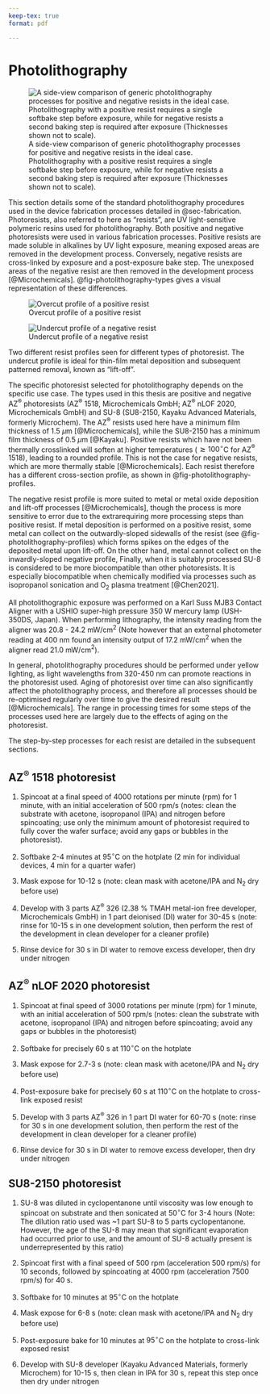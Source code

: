 ```yaml
---
keep-tex: true
format: pdf

---
```


# Photolithography {#sec-photolithography}

![A side-view comparison of generic photolithography processes for positive and negative resists in the ideal case. Photolithography with a positive resist requires a single softbake step before exposure, while for negative resists a second baking step is required after exposure (Thicknesses shown not to scale).](figures/app1/positive-negative-photolithography.png){#fig-photolithography-types}

This section details some of the standard photolithography procedures used in the device fabrication processes detailed in @sec-fabrication. Photoresists, also referred to here as "resists", are UV light-sensitive polymeric resins used for photolithography. Both positive and negative photoresists were used in various fabrication processes. Positive resists are made soluble in alkalines by UV light exposure, meaning exposed areas are removed in the development process. Conversely, negative resists are cross-linked by exposure and a post-exposure bake step. The unexposed areas of the negative resist are then removed in the development process [@Microchemicals]. @fig-photolithography-types gives a visual representation of these differences. 

::: {#fig-photolithography-profiles layout="[[47.5,-5,47.5]]"}

![Overcut profile of a positive resist](figures/app1/overcut-profile.png){#fig-overcut-profile}

![Undercut profile of a negative resist](figures/app1/undercut-profile.png){#fig-undercut-profile}

Two different resist profiles seen for different types of photoresist. The undercut profile is ideal for thin-film metal deposition and subsequent patterned removal, known as "lift-off". 
:::

The specific photoresist selected for photolithography depends on the specific use case. The types used in this thesis are positive and negative AZ$^\circledR$ photoresists (AZ$^\circledR$ 1518, Microchemicals GmbH; AZ$^\circledR$ nLOF 2020, Microchemicals GmbH) and SU-8 (SU8-2150, Kayaku Advanced Materials, formerly Microchem). The AZ$^\circledR$ resists used here have a minimum film thickness of $1.5\textrm{ } \mu \textrm{m}$ [@Microchemicals], while the SU8-2150 has a minimum film thickness of $0.5\textrm{ } \mu \textrm{m}$ [@Kayaku]. Positive resists which have not been thermally crosslinked will soften at higher temperatures ($\gtrsim 100^\circ$C for AZ$^\circledR$ 1518), leading to a rounded profile. This is not the case for negative resists, which are more thermally stable [@Microchemicals]. Each resist therefore has a different cross-section profile, as shown in @fig-photolithography-profiles. 

The negative resist profile is more suited to metal or metal oxide deposition and lift-off processes [@Microchemicals], though the process is more sensitive to error due to the extrarequiring more processing steps than positive resist. If metal deposition is performed on a positive resist, some metal can collect on the outwardly-sloped sidewalls of the resist (see @fig-photolithography-profiles) which forms spikes on the edges of the deposited metal upon lift-off. On the other hand, metal cannot collect on the inwardly-sloped negative profile,  Finally, when it is suitably processed SU-8 is considered to be more biocompatible than other photoresists. It is especially biocompatible when chemically modified via processes such as isopropanol sonication and O$_2$ plasma treatment [@Chen2021].

All photolithographic exposure was performed on a Karl Suss MJB3 Contact Aligner with a USHIO super-high pressure 350 W mercury lamp (USH-350DS, Japan). When performing lithography, the intensity reading from the aligner was 20.8 - 24.2 mW/cm$^2$ (Note however that an external photometer reading at 400 nm found an intensity output of 17.2 mW/cm$^2$ when the aligner read 21.0 mW/cm$^2$). 

In general, photolithography procedures should be performed under yellow lighting, as light wavelengths from 320-450 nm can promote reactions in the photoresist used. Aging of photoresist over time can also significantly affect the photolithography process, and therefore all processes should be re-optimised regularly over time to give the desired result [@Microchemicals]. The range in processing times for some steps of the processes used here are largely due to the effects of aging on the photoresist. 

 The step-by-step processes for each resist are detailed in the subsequent sections.

## AZ$^\circledR$ 1518 photoresist

1. Spincoat at a final speed of 4000 rotations per minute (rpm) for 1 minute, with an initial acceleration of 500 rpm/s (notes: clean the substrate with acetone, isopropanol (IPA) and nitrogen before spincoating; use only the minimum amount of photoresist required to fully cover the wafer surface; avoid any gaps or bubbles in the photoresist).

2. Softbake 2-4 minutes at $95^\circ$C on the hotplate (2 min for individual devices, 4 min for a quarter wafer)

3. Mask expose for 10-12 s (note: clean mask with acetone/IPA and N$_2$ dry before use)

4. Develop with 3 parts AZ$^\circledR$ 326 (2.38 % TMAH metal-ion free developer, Microchemicals GmbH) in 1 part deionised (DI) water for 30-45 s (note: rinse for 10-15 s in one development solution, then perform the rest of the development in clean developer for a cleaner profile)

5. Rinse device for 30 s in DI water to remove excess developer, then dry under nitrogen

## AZ$^\circledR$ nLOF 2020 photoresist

1. Spincoat at final speed of 3000 rotations per minute (rpm) for 1 minute, with an initial acceleration of 500 rpm/s (notes: clean the substrate with acetone, isopropanol (IPA) and nitrogen before spincoating; avoid any gaps or bubbles in the photoresist)

2. Softbake for precisely 60 s at $110^\circ$C on the hotplate

3. Mask expose for 2.7-3 s (note: clean mask with acetone/IPA and N$_2$ dry before use)

4. Post-exposure bake for precisely 60 s at $110^\circ$C on the hotplate to cross-link exposed resist

5. Develop with 3 parts AZ$^\circledR$ 326 in 1 part DI water for 60-70 s (note: rinse for 30 s in one development solution, then perform the rest of the development in clean developer for a cleaner profile)

6. Rinse device for 30 s in DI water to remove excess developer, then dry under nitrogen

## SU8-2150 photoresist

1. SU-8 was diluted in cyclopentanone until viscosity was low enough to spincoat on substrate and then sonicated at $50^\circ$C for 3-4 hours (Note: The dilution ratio used was ~1 part SU-8 to 5 parts cyclopentanone. However, the age of the SU-8 may mean that significant evaporation had occurred prior to use, and the amount of SU-8 actually present is underrepresented by this ratio)

2. Spincoat first with a final speed of 500 rpm (acceleration 500 rpm/s) for 10 seconds, followed by spincoating at 4000 rpm (acceleration 7500 rpm/s) for 40 s.

3. Softbake for 10 minutes at $95^\circ$C on the hotplate
    
3. Mask expose for 6-8 s (note: clean mask with acetone/IPA and N$_2$ dry before use)

4. Post-exposure bake for 10 minutes at $95^\circ$C on the hotplate to cross-link exposed resist

5. Develop with SU-8 developer (Kayaku Advanced Materials, formerly Microchem) for 10-15 s, then clean in IPA for 30 s, repeat this step once then dry under nitrogen
